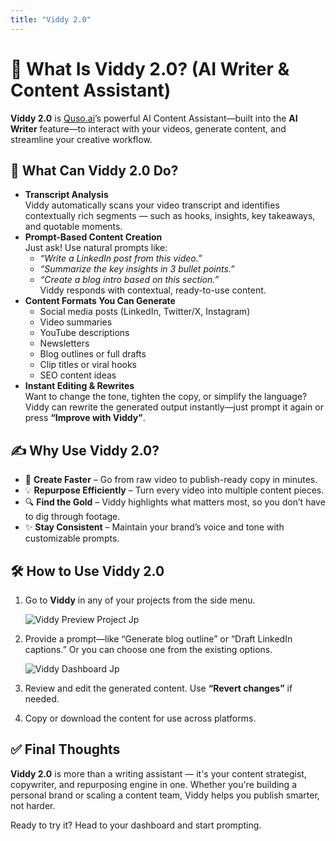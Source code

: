 ```yaml
---
title: "Viddy 2.0"
---
```


# 🤖 What Is Viddy 2.0? (AI Writer & Content Assistant)

**Viddy 2.0** is [Quso.ai](http://Quso.ai)’s powerful AI Content Assistant—built into the **AI Writer** feature—to interact with your videos, generate content, and streamline your creative workflow.

## 🧠 What Can Viddy 2.0 Do?

- **Transcript Analysis**\
  Viddy automatically scans your video transcript and identifies contextually rich segments — such as hooks, insights, key takeaways, and quotable moments.
- **Prompt-Based Content Creation**\
  Just ask\! Use natural prompts like:
  - _“Write a LinkedIn post from this video.”_
  - _“Summarize the key insights in 3 bullet points.”_
  - _“Create a blog intro based on this section.”_\
    Viddy responds with contextual, ready-to-use content.
- **Content Formats You Can Generate**
  - Social media posts (LinkedIn, Twitter/X, Instagram)
  - Video summaries
  - YouTube descriptions
  - Newsletters
  - Blog outlines or full drafts
  - Clip titles or viral hooks
  - SEO content ideas
- **Instant Editing & Rewrites**\
  Want to change the tone, tighten the copy, or simplify the language? Viddy can rewrite the generated output instantly—just prompt it again or press **“Improve with Viddy”**.

## ✍️ Why Use Viddy 2.0?

- 🚀 **Create Faster** – Go from raw video to publish-ready copy in minutes.
- 💡 **Repurpose Efficiently** – Turn every video into multiple content pieces.
- 🔍 **Find the Gold** – Viddy highlights what matters most, so you don’t have to dig through footage.
- ✨ **Stay Consistent** – Maintain your brand’s voice and tone with customizable prompts.

## 🛠 How to Use Viddy 2.0

1. Go to **Viddy** in any of your projects from the side menu.

   ![Viddy Preview Project Jp](/images/viddy-preview-project.jpg)
2. Provide a prompt—like “Generate blog outline” or “Draft LinkedIn captions.” Or you can choose one from the existing options.

   ![Viddy Dashboard Jp](/images/viddy-dashboard.jpg)
3. Review and edit the generated content. Use **“Revert changes”** if needed.
4. Copy or download the content for use across platforms.

## ✅ Final Thoughts

**Viddy 2.0** is more than a writing assistant — it's your content strategist, copywriter, and repurposing engine in one. Whether you're building a personal brand or scaling a content team, Viddy helps you publish smarter, not harder.

Ready to try it? Head to your dashboard and start prompting.